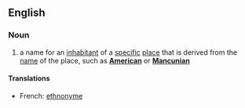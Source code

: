 ==English==
===Noun===
{{wikipedia}}
{{en-noun}}

#a name for an [[inhabitant]] of a [[specific]] [[place]] that is derived from the [[name]] of the place, such as '''[[American]]''' or '''[[Mancunian]]'''

====Translations====
*French: [[ethnonyme]] {{m}}